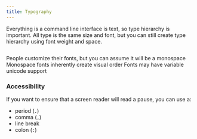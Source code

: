 ```yaml
---
title: Typography
---
```



Everything is a command line interface is text, so type hierarchy is important. All type is the same size and font, but you can still create type hierarchy using font weight and space.

<img src={Typography} alt="" />

People customize their fonts, but you can assume it will be a monospace
Monospace fonts inherently create visual order
Fonts may have variable unicode support

### Accessibility

If you want to ensure that a screen reader will read a pause, you can use a:
- period (`.`)
- comma (`,`)
- line break
- colon (`:`)
